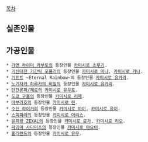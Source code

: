 [[목차]]

== 실존인물 ==

== 가공인물 ==
 * [[가면 라이더 카부토]]의 등장인물 [[카미시로 츠루기]].
 * [[기신대전 기간틱 포뮬러]]의 등장인물 [[카미시로 마나]], [[카미시로 카나]].
 * [[기프트]] ~Eternal Rainbow~의 등장인물 [[카미시로 유카리]].
 * [[노기자카 하루카의 비밀]]의 등장인물 [[카미시로 유카리]].
 * [[단간론파/제로]]의 [[카미시로 유우토]].
 * [[도쿄 구울]]의 등장인물 [[카미시로 리제]].
 * [[마부라호]]의 등장인물 [[카미시로 린]].
 * [[수신 라이거]]의 등장인물 [[카미시로 마이]], [[카미시로 유이]].
 * [[스피파라]]의 등장인물 [[카미시로 아리스]].
 * [[유희왕 ZEXAL]]의 등장인물 [[카미시로 료가]], [[카미시로 리오]].
 * [[파괴마 사다미츠]]의 등장인물 [[카미시로 야요이]].
 * [[홀리랜드]]의 등장인물 [[카미시로 유우]].
